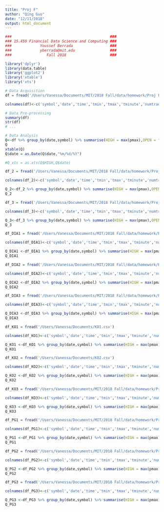 ```yaml
---
title: "Proj F"
author: "Qing Guo"
date: "12/11/2018"
output: html_document
---
```


```r
###                                             ###
### 15.459 Financial Data Science and Computing ###
###             Youssef Berrada                 ###
###             yberrada@mit.edu                ###
###                Fall 2018                    ###

library('dplyr')
library(data.table)
library('ggplot2')
library('xtable')
library('xts')

# Data Acquisition
df = fread('/Users/Vanessa/Documents/MIT/2018 Fall/data/homework/Proj F/AIG_1.csv')

colnames(df)<-c('symbol','date','time','tmin','tmax','tminute','numtrades','pavg','vwap','pmin','pmax','pstd','q','qavg')

# Data Pre-processing
summary(df)
str(df)
# ...

# Data Analysis
Q<-df %>% group_by(date,symbol) %>% summarise(HIGH = max(pmax),OPEN = first(pavg), LOW = min(pmin), CLOSE = last(pavg), Volume = sum(q))
Q
xtable(Q)
Q$date = as.Date(Q$date,"%m/%d/%Y")
```

```r
#Q_xts = as.xts(Q$HIGH,Q$date)

df_2 = fread('/Users/Vanessa/Documents/MIT/2018 Fall/data/homework/Proj F/AIG_2.csv')

colnames(df_2)<-c('symbol','date','time','tmin','tmax','tminute','numtrades','pavg','vwap','pmin','pmax','pstd','q','qavg')

Q_2<-df_2 %>% group_by(date,symbol) %>% summarise(HIGH = max(pmax),OPEN = first(pavg), LOW = min(pmin), CLOSE = last(pavg), VOLUME = sum(q))
Q_2
```

```r

df_3 = fread('/Users/Vanessa/Documents/MIT/2018 Fall/data/homework/Proj F/AIG_3.csv')

colnames(df_3)<-c('symbol','date','time','tmin','tmax','tminute','numtrades','pavg','vwap','pmin','pmax','pstd','q','qavg')

Q_3<-df_3 %>% group_by(date,symbol) %>% summarise(HIGH = max(pmax),OPEN = first(pavg), LOW = min(pmin), CLOSE = last(pavg), VOLUME = sum(q))
Q_3

```


```r

df_DIA1 = fread('/Users/Vanessa/Documents/MIT/2018 Fall/data/homework/Proj F/DIA_1.csv')

colnames(df_DIA1)<-c('symbol','date','time','tmin','tmax','tminute','numtrades','pavg','vwap','pmin','pmax','pstd','q','qavg')

Q_DIA1 <-df_DIA1 %>% group_by(date,symbol) %>% summarise(HIGH = max(pmax),OPEN = first(pavg), LOW = min(pmin), CLOSE = last(pavg), VOLUME = sum(q))
Q_DIA1

```


```r

df_DIA2 = fread('/Users/Vanessa/Documents/MIT/2018 Fall/data/homework/Proj F/DIA_2.csv')

colnames(df_DIA2)<-c('symbol','date','time','tmin','tmax','tminute','numtrades','pavg','vwap','pmin','pmax','pstd','q','qavg')

Q_DIA2 <-df_DIA2 %>% group_by(date,symbol) %>% summarise(HIGH = max(pmax),OPEN = first(pavg), LOW = min(pmin), CLOSE = last(pavg), VOLUME = sum(q))
Q_DIA2


```


```r
df_DIA3 = fread('/Users/Vanessa/Documents/MIT/2018 Fall/data/homework/Proj F/DIA_3.csv')

colnames(df_DIA3)<-c('symbol','date','time','tmin','tmax','tminute','numtrades','pavg','vwap','pmin','pmax','pstd','q','qavg')

Q_DIA3 <-df_DIA3 %>% group_by(date,symbol) %>% summarise(HIGH = max(pmax),OPEN = first(pavg), LOW = min(pmin), CLOSE = last(pavg), VOLUME = sum(q))
Q_DIA3
```


```r
df_KO1 = fread('/Users/Vanessa/Documents/KO1.csv')

colnames(df_KO1)<-c('symbol','date','time','tmin','tmax','tminute','numtrades','pavg','vwap','pmin','pmax','pstd','q','qavg')

Q_KO1 <-df_KO1 %>% group_by(date,symbol) %>% summarise(HIGH = max(pmax),OPEN = first(pavg), LOW = min(pmin), CLOSE = last(pavg), VOLUME = sum(q))
Q_KO1

```


```r
df_KO2 = fread('/Users/Vanessa/Documents/KO2.csv')

colnames(df_KO2)<-c('symbol','date','time','tmin','tmax','tminute','numtrades','pavg','vwap','pmin','pmax','pstd','q','qavg')

Q_KO2 <-df_KO2 %>% group_by(date,symbol) %>% summarise(HIGH = max(pmax),OPEN = first(pavg), LOW = min(pmin), CLOSE = last(pavg), VOLUME = sum(q))
Q_KO2

```

```r
df_KO3 = fread('/Users/Vanessa/Documents/MIT/2018 Fall/data/homework/Proj F/KO_3.csv')

colnames(df_KO3)<-c('symbol','date','time','tmin','tmax','tminute','numtrades','pavg','vwap','pmin','pmax','pstd','q','qavg')

Q_KO3 <-df_KO3 %>% group_by(date,symbol) %>% summarise(HIGH = max(pmax),OPEN = first(pavg), LOW = min(pmin), CLOSE = last(pavg), VOLUME = sum(q))
Q_KO3

```


```r
df_PG1 = fread('/Users/Vanessa/Documents/MIT/2018 Fall/data/homework/Proj F/PG_1.csv')

colnames(df_PG1)<-c('symbol','date','time','tmin','tmax','tminute','numtrades','pavg','vwap','pmin','pmax','pstd','q','qavg')

Q_PG1 <-df_PG1 %>% group_by(date,symbol) %>% summarise(HIGH = max(pmax),OPEN = first(pavg), LOW = min(pmin), CLOSE = last(pavg), VOLUME = sum(q))
Q_PG1
```




```r
df_PG2 = fread('/Users/Vanessa/Documents/MIT/2018 Fall/data/homework/Proj F/PG_2.csv')

colnames(df_PG2)<-c('symbol','date','time','tmin','tmax','tminute','numtrades','pavg','vwap','pmin','pmax','pstd','q','qavg')

Q_PG2 <-df_PG2 %>% group_by(date,symbol) %>% summarise(HIGH = max(pmax),OPEN = first(pavg), LOW = min(pmin), CLOSE = last(pavg), VOLUME = sum(q))
Q_PG2

```


```r
df_PG3 = fread('/Users/Vanessa/Documents/MIT/2018 Fall/data/homework/Proj F/PG_3.csv')

colnames(df_PG3)<-c('symbol','date','time','tmin','tmax','tminute','numtrades','pavg','vwap','pmin','pmax','pstd','q','qavg')

Q_PG3 <-df_PG3 %>% group_by(date,symbol) %>% summarise(HIGH = max(pmax),OPEN = first(pavg), LOW = min(pmin), CLOSE = last(pavg), VOLUME = sum(q))
Q_PG3

```




